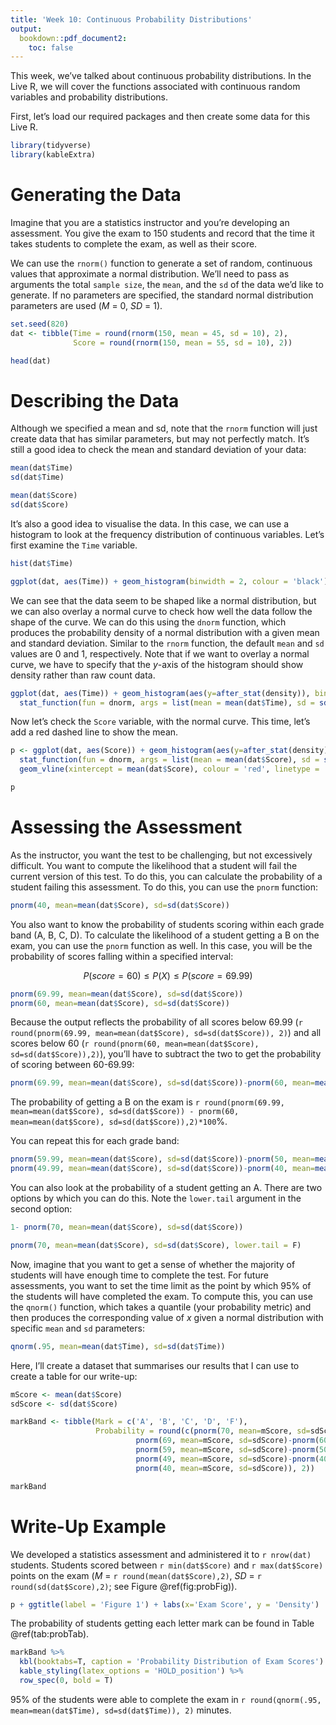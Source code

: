 ```yaml
---
title: 'Week 10: Continuous Probability Distributions'
output: 
  bookdown::pdf_document2:
    toc: false
---
```


This week, we've talked about continuous probability distributions. In the Live R, we will cover the functions associated with continuous random variables and probability distributions. 

First, let's load our required packages and then create some data for this Live R. 

```r
library(tidyverse)
library(kableExtra)
```

# Generating the Data

Imagine that you are a statistics instructor and you're developing an assessment. You give the exam to 150 students and record that the time it takes students to complete the exam, as well as their score. 

We can use the `rnorm()` function to generate a set of random, continuous values that approximate a normal distribution. We'll need to pass as arguments the total `sample size`, the `mean`, and the `sd` of the data we'd like to generate. If no parameters are specified, the standard normal distribution parameters are used ($M$ = 0, $SD$ = 1).


```r
set.seed(820)
dat <- tibble(Time = round(rnorm(150, mean = 45, sd = 10), 2), 
              Score = round(rnorm(150, mean = 55, sd = 10), 2))

head(dat)
```

# Describing the Data

Although we specified a mean and sd, note that the `rnorm` function will just create data that has similar parameters, but may not perfectly match. It's still a good idea to check the mean and standard deviation of your data:

```r
mean(dat$Time)
sd(dat$Time)

mean(dat$Score)
sd(dat$Score)

```

It's also a good idea to visualise the data. In this case, we can use a histogram to look at the frequency distribution of continuous variables. Let's first examine the `Time` variable.

```r
hist(dat$Time)

ggplot(dat, aes(Time)) + geom_histogram(binwidth = 2, colour = 'black')
```
We can see that the data seem to be shaped like a normal distribution, but we can also overlay a normal curve to check how well the data follow the shape of the curve. We can do this using the `dnorm` function, which produces the probability density of a normal distribution with a given mean and standard deviation. Similar to the `rnorm` function, the default `mean` and `sd` values are 0 and 1, respectively. Note that if we want to overlay a normal curve, we have to specify that the $y$-axis of the histogram should show density rather than raw count data. 

```r
ggplot(dat, aes(Time)) + geom_histogram(aes(y=after_stat(density)), binwidth = 2, colour = 'black') + 
  stat_function(fun = dnorm, args = list(mean = mean(dat$Time), sd = sd(dat$Time)))
```

Now let's check the `Score` variable, with the normal curve. This time, let's add a red dashed line to show the mean.

```r
p <- ggplot(dat, aes(Score)) + geom_histogram(aes(y=after_stat(density)), binwidth = 2, colour = 'black') + 
  stat_function(fun = dnorm, args = list(mean = mean(dat$Score), sd = sd(dat$Score))) +
  geom_vline(xintercept = mean(dat$Score), colour = 'red', linetype = 'dashed')

p
```

# Assessing the Assessment

As the instructor, you want the test to be challenging, but not excessively difficult. You want to compute the likelihood that a student will fail the current version of this test. To do this, you can calculate the probability of a student failing this assessment. To do this, you can use the `pnorm` function:

```r
pnorm(40, mean=mean(dat$Score), sd=sd(dat$Score))
```

You also want to know the probability of students scoring within each grade band (A, B, C, D). To calculate the likelihood of a student getting a B on the exam, you can use the `pnorm` function as well. In this case, you will be the probability of scores falling within a specified interval:

$$P(score=60) \leq P(X) \leq P(score=69.99)$$

```r
pnorm(69.99, mean=mean(dat$Score), sd=sd(dat$Score))
pnorm(60, mean=mean(dat$Score), sd=sd(dat$Score))
```

Because the output reflects the probability of all scores below 69.99 (`r round(pnorm(69.99, mean=mean(dat$Score), sd=sd(dat$Score)), 2)`) and all scores below 60 (`r round(pnorm(60, mean=mean(dat$Score), sd=sd(dat$Score)),2)`), you'll have to subtract the two to get the probability of scoring between 60-69.99:

```r
pnorm(69.99, mean=mean(dat$Score), sd=sd(dat$Score))-pnorm(60, mean=mean(dat$Score), sd=sd(dat$Score))
```

The probability of getting a B on the exam is `r round(pnorm(69.99, mean=mean(dat$Score), sd=sd(dat$Score)) - pnorm(60, mean=mean(dat$Score), sd=sd(dat$Score)),2)*100`%.

You can repeat this for each grade band:
```r
pnorm(59.99, mean=mean(dat$Score), sd=sd(dat$Score))-pnorm(50, mean=mean(dat$Score), sd=sd(dat$Score))
pnorm(49.99, mean=mean(dat$Score), sd=sd(dat$Score))-pnorm(40, mean=mean(dat$Score), sd=sd(dat$Score))
```

You can also look at the probability of a student getting an A. There are two options by which you can do this. Note the `lower.tail` argument in the second option:

```r
1- pnorm(70, mean=mean(dat$Score), sd=sd(dat$Score))

pnorm(70, mean=mean(dat$Score), sd=sd(dat$Score), lower.tail = F)

```

Now, imagine that you want to get a sense of whether the majority of students will have enough time to complete the test. For future assessments, you want to set the time limit as the point by which 95% of the students will have completed the exam. To compute this, you can use the `qnorm()` function, which takes a quantile (your probability metric) and then produces the corresponding value of $x$ given a normal distribution with specific `mean` and `sd` parameters:

```r
qnorm(.95, mean=mean(dat$Time), sd=sd(dat$Time))
```

Here, I'll create a dataset that summarises our results that I can use to create a table for our write-up:
```r
mScore <- mean(dat$Score)
sdScore <- sd(dat$Score)

markBand <- tibble(Mark = c('A', 'B', 'C', 'D', 'F'), 
                   Probability = round(c(pnorm(70, mean=mScore, sd=sdScore, lower.tail = F), 
                            pnorm(69, mean=mScore, sd=sdScore)-pnorm(60, mean=mScore, sd=sdScore),
                            pnorm(59, mean=mScore, sd=sdScore)-pnorm(50, mean=mScore, sd=sdScore), 
                            pnorm(49, mean=mScore, sd=sdScore)-pnorm(40, mean=mScore, sd=sdScore),
                            pnorm(40, mean=mScore, sd=sdScore)), 2))

markBand
```



# Write-Up Example

We developed a statistics assessment and administered it to `r nrow(dat)` students. Students scored between `r min(dat$Score)` and `r max(dat$Score)` points on the exam ($M$ = `r round(mean(dat$Score),2)`, $SD$ = `r round(sd(dat$Score),2)`; see Figure \@ref(fig:probFig)). 

```r
p + ggtitle(label = 'Figure 1') + labs(x='Exam Score', y = 'Density')
```

The probability of students getting each letter mark can be found in Table \@ref(tab:probTab).

```r
markBand %>%
  kbl(booktabs=T, caption = 'Probability Distribution of Exam Scores') %>%
  kable_styling(latex_options = 'HOLD_position') %>%
  row_spec(0, bold = T)
```

95% of the students were able to complete the exam in `r round(qnorm(.95, mean=mean(dat$Time), sd=sd(dat$Time)), 2)` minutes.
